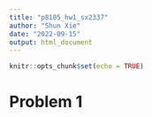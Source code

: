 ```yaml
---
title: "p8105_hw1_sx2337"
author: "Shun Xie"
date: "2022-09-15"
output: html_document
---
```


```r
knitr::opts_chunk$set(echo = TRUE)
```


# Problem 1
